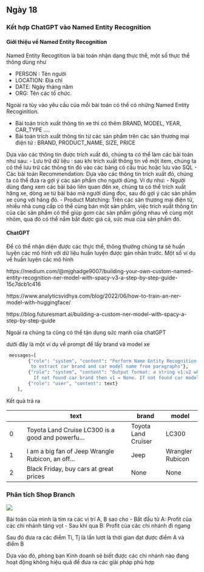 ## Ngày 18

### Kết hợp ChatGPT vào Named Entity Recognition

#### Giới thiệu về Named Entity Recognition

Named Entity Recogtition là bài toán nhận dạng thực thể, một số thực thể thông dùng như

- PERSON : Tên người
- LOCATION: Địa chỉ
- DATE: Ngày tháng năm
- ORG: Tên các tổ chức.

Ngoài ra tùy vào yêu cầu của mỗi bài toán có thể có những Named Entity Recoginition.

- Bài toán trích xuất thông tin xe thì có thêm BRAND, MODEL, YEAR, CAR_TYPE ....
- Bài toán trích xuất thông tin từ các sản phẩm trên các sàn thương mại điện tử : BRAND, PRODUCT_NAME, SIZE, PRICE 

Dựa vào các thông tin được trích xuất đó, chúng ta có thể làm các bài toán như sau:
- Lưu trữ dữ liệu : sau khi trích xuất thông tin về một item, chúng ta có thể lưu trữ các thông tin đó vào các bảng có cấu trúc hoặc lưu vào SQL
- Các bài toán Recommendation: Dựa vào các thông tin trích xuất đó, chúng ta có thể đưa ra gợi ý các sản phẩm cho người dùng. Ví dụ như:
    - Người dùng đang xem các bài báo liên quan đến xe, chúng ta có thể trích xuất hãng xe, dòng xe từ bài báo mà người dùng đọc, sau đó gợi ý các sản phẩm xe cùng với hãng đó.
    - Product Matching: Trên các sàn thương mại điện tử, nhiều nhà cung cấp có thể cùng bán một sản phẩm, việc trích xuất thông tin của các sản phẩm có thể giúp gom các sản phẩm giống nhau về cùng một nhóm, qua đó có thể nắm bắt được giá cả, sức mua của sản phẩm đó.

#### ChatGPT

Để có thể nhận diện được các thực thể, thông thường chúng ta sẽ huấn luyện các mô hình với dữ liệu huấn luyện được gán nhãn trước.
Một số ví dụ về huấn luyện các mô hình

https://medium.com/@mjghadge9007/building-your-own-custom-named-entity-recognition-ner-model-with-spacy-v3-a-step-by-step-guide-15c7dcb1c416

https://www.analyticsvidhya.com/blog/2022/06/how-to-train-an-ner-model-with-huggingface/

https://blog.futuresmart.ai/building-a-custom-ner-model-with-spacy-a-step-by-step-guide

Ngoài ra chúng ta cũng có thể tận dụng sức mạnh của chatGPT

dưới đây là một ví dụ về prompt để lấy brand và model xe

```python
 messages=[
        {"role": "system", "content": "Perform Name Entity Recognition task \
         to extract car brand and car model name from paragraphs"},
        {"role": "system", "content": "Output format: a string v1:v2 where v1 is car brand and v2 is car model for each input.\
          If not found car brand then v1 = None. If not found car model then v2 = None"},
        {"role": "user", "content": text}
    ],
```

Kết quả trả ra 

||text|	brand|	model|
|-|------|--|--|
|0|Toyota Land Cruise LC300 is a good and powerfu...	|Toyota Land Cruiser|LC300|
|1|I am a big fan of Jeep Wrangle Rubicon, an off...	|Jeep	|Wrangler Rubicon|
|2|Black Friday, buy cars at great prices|	None|	None|


### Phân tích Shop Branch


![](images/01-2024/18/18.png)

Bài toán của mình là tìm ra các vị trí A, B sao cho
- Bắt đầu từ A: Profit của các chi nhánh tăng vọt
- Sau khi qua B: Profit của các chi nhánh đi ngang

Sau đó đưa ra các điểm Ti, Tj là lần lượt là thời gian đạt được điểm A và điểm B

Dựa vào đó, phòng ban Kinh doanh sẽ biết được các chi nhánh nào đang hoạt động không hiệu quả để đưa ra các giải pháp phù hợp
